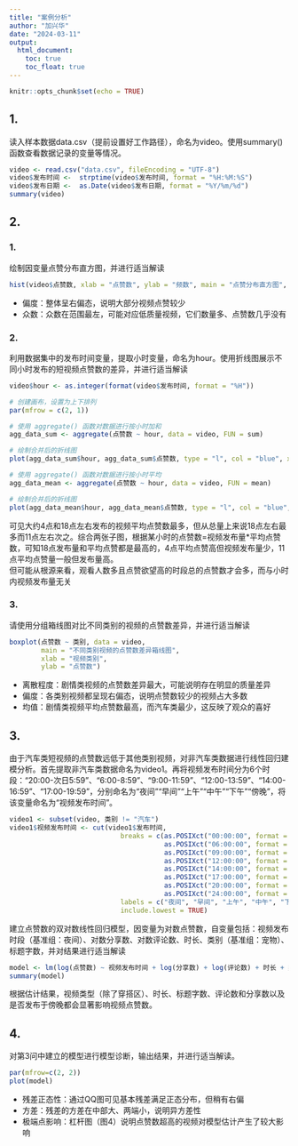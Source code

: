 ---
title: "案例分析"
author: "加兴华"
date: "2024-03-11"
output:
  html_document:
    toc: true
    toc_float: true
---

```{r setup, include=FALSE}
knitr::opts_chunk$set(echo = TRUE)
```

## 1.

读入样本数据data.csv（提前设置好工作路径），命名为video。使用summary()函数查看数据记录的变量等情况。


```{r}
video <- read.csv("data.csv", fileEncoding = "UTF-8")
video$发布时间 <-  strptime(video$发布时间, format = "%H:%M:%S")
video$发布日期 <-  as.Date(video$发布日期, format = "%Y/%m/%d")
summary(video)
```

## 2.

### 1. 

绘制因变量点赞分布直方图，并进行适当解读


```{r}
hist(video$点赞数, xlab = "点赞数", ylab = "频数", main = "点赞分布直方图",  nclass = 100)
```

- 偏度：整体呈右偏态，说明大部分视频点赞较少
- 众数：众数在范围最左，可能对应低质量视频，它们数量多、点赞数几乎没有

### 2.

利用数据集中的发布时间变量，提取小时变量，命名为hour。使用折线图展示不同小时发布的短视频点赞数的差异，并进行适当解读

```{r, fig.asp=1.2, out.width="70%"}

video$hour <- as.integer(format(video$发布时间, format = "%H"))

# 创建画布，设置为上下排列
par(mfrow = c(2, 1))

# 使用 aggregate() 函数对数据进行按小时加和
agg_data_sum <- aggregate(点赞数 ~ hour, data = video, FUN = sum)

# 绘制合并后的折线图
plot(agg_data_sum$hour, agg_data_sum$点赞数, type = "l", col = "blue", xlab = "小时", ylab = "点赞数", main = "不同小时发布的短视频点赞数折线图")

# 使用 aggregate() 函数对数据进行按小时平均
agg_data_mean <- aggregate(点赞数 ~ hour, data = video, FUN = mean)

# 绘制合并后的折线图
plot(agg_data_mean$hour, agg_data_mean$点赞数, type = "l", col = "blue", xlab = "小时", ylab = "点赞数", main = "不同小时发布的短视频平均点赞数折线图")


```

可见大约4点和18点左右发布的视频平均点赞数最多，但从总量上来说18点左右最多而11点左右次之。综合两张子图，根据某小时的点赞数=视频发布量\*平均点赞数，可知18点发布量和平均点赞都是最高的，4点平均点赞高但视频发布量少，11点平均点赞量一般但发布量高。  
但可能从根源来看，观看人数多且点赞欲望高的时段总的点赞数才会多，而与小时内视频发布量无关

### 3.
请使用分组箱线图对比不同类别的视频的点赞数差异，并进行适当解读
```{r}
boxplot(点赞数 ~ 类别, data = video,
        main = "不同类别视频的点赞数差异箱线图",
        xlab = "视频类别",
        ylab = "点赞数")

```

- 离散程度：剧情类视频的点赞数差异最大，可能说明存在明显的质量差异
- 偏度：各类别视频都呈现右偏态，说明点赞数较少的视频占大多数
- 均值：剧情类视频平均点赞数最高，而汽车类最少，这反映了观众的喜好

## 3.
由于汽车类短视频的点赞数远低于其他类别视频，对非汽车类数据进行线性回归建模分析。首先提取非汽车类数据命名为video1。再将视频发布时间分为6个时段：“20:00-次日5:59”、“6:00-8:59”、“9:00-11:59”、“12:00-13:59”、“14:00-16:59”、“17:00-19:59”，分别命名为“夜间”“早间”“上午”“中午”“下午”“傍晚”，将该变量命名为“视频发布时间”。
```{r}
video1 <- subset(video, 类别 != "汽车")
video1$视频发布时间 <- cut(video1$发布时间, 
                            breaks = c(as.POSIXct("00:00:00", format = "%H:%M:%S"),
                                       as.POSIXct("06:00:00", format = "%H:%M:%S"),
                                       as.POSIXct("09:00:00", format = "%H:%M:%S"),
                                       as.POSIXct("12:00:00", format = "%H:%M:%S"),
                                       as.POSIXct("14:00:00", format = "%H:%M:%S"),
                                       as.POSIXct("17:00:00", format = "%H:%M:%S"),
                                       as.POSIXct("20:00:00", format = "%H:%M:%S"),
                                       as.POSIXct("24:00:00", format = "%H:%M:%S")),
                            labels = c("夜间", "早间", "上午", "中午", "下午", "傍晚", "夜间"),
                            include.lowest = TRUE)
```

建立点赞数的双对数线性回归模型，因变量为对数点赞数，自变量包括：视频发布时段（基准组：夜间）、对数分享数、对数评论数、时长、类别（基准组：宠物）、标题字数，并对结果进行适当解读
```{r}

model <- lm(log(点赞数) ~ 视频发布时间 + log(分享数) + log(评论数) + 时长 + 类别 + 标题字数, data = video1)
summary(model)
```

根据估计结果，视频类型（除了穿搭区）、时长、标题字数、评论数和分享数以及是否发布于傍晚都会显著影响视频点赞数。

## 4.
对第3问中建立的模型进行模型诊断，输出结果，并进行适当解读。
```{r, fig.asp=1}
par(mfrow=c(2, 2))
plot(model)
```

- 残差正态性：通过QQ图可见基本残差满足正态分布，但稍有右偏
- 方差：残差的方差在中部大、两端小，说明异方差性
- 极端点影响：杠杆图（图4）说明点赞数超高的视频对模型估计产生了较大影响